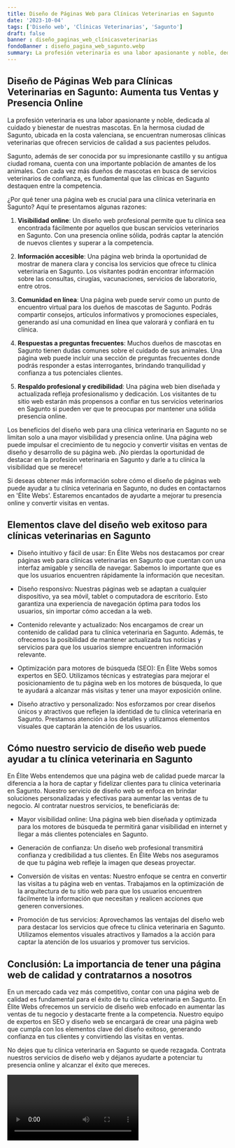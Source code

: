 ```yaml
---
title: Diseño de Páginas Web para Clínicas Veterinarias en Sagunto
date: '2023-10-04'
tags: ['Diseño web', 'Clínicas Veterinarias', 'Sagunto']
draft: false
banner : diseño_paginas_web_clínicasveterinarias
fondoBanner : diseño_pagina_web_sagunto.webp
summary: La profesión veterinaria es una labor apasionante y noble, dedicada al cuidado y bienestar de nuestras mascotas. En la hermosa ciudad de Sagunto, ubicada en la costa valenciana, se encuentran numerosas clínicas veterinarias que ofrecen servicios de calidad a sus pacientes peludos. 
---
```


## Diseño de Páginas Web para Clínicas Veterinarias en Sagunto: Aumenta tus Ventas y Presencia Online

La profesión veterinaria es una labor apasionante y noble, dedicada al cuidado y bienestar de nuestras mascotas. En la hermosa ciudad de Sagunto, ubicada en la costa valenciana, se encuentran numerosas clínicas veterinarias que ofrecen servicios de calidad a sus pacientes peludos. 

Sagunto, además de ser conocida por su impresionante castillo y su antigua ciudad romana, cuenta con una importante población de amantes de los animales. Con cada vez más dueños de mascotas en busca de servicios veterinarios de confianza, es fundamental que las clínicas en Sagunto destaquen entre la competencia.

¿Por qué tener una página web es crucial para una clínica veterinaria en Sagunto? Aquí te presentamos algunas razones:

1. **Visibilidad online**: Un diseño web profesional permite que tu clínica sea encontrada fácilmente por aquellos que buscan servicios veterinarios en Sagunto. Con una presencia online sólida, podrás captar la atención de nuevos clientes y superar a la competencia. 

2. **Información accesible**: Una página web brinda la oportunidad de mostrar de manera clara y concisa los servicios que ofrece tu clínica veterinaria en Sagunto. Los visitantes podrán encontrar información sobre las consultas, cirugías, vacunaciones, servicios de laboratorio, entre otros. 

3. **Comunidad en línea**: Una página web puede servir como un punto de encuentro virtual para los dueños de mascotas de Sagunto. Podrás compartir consejos, artículos informativos y promociones especiales, generando así una comunidad en línea que valorará y confiará en tu clínica.

4. **Respuestas a preguntas frecuentes**: Muchos dueños de mascotas en Sagunto tienen dudas comunes sobre el cuidado de sus animales. Una página web puede incluir una sección de preguntas frecuentes donde podrás responder a estas interrogantes, brindando tranquilidad y confianza a tus potenciales clientes.

5. **Respaldo profesional y credibilidad**: Una página web bien diseñada y actualizada refleja profesionalismo y dedicación. Los visitantes de tu sitio web estarán más propensos a confiar en tus servicios veterinarios en Sagunto si pueden ver que te preocupas por mantener una sólida presencia online.

Los beneficios del diseño web para una clínica veterinaria en Sagunto no se limitan solo a una mayor visibilidad y presencia online. Una página web puede impulsar el crecimiento de tu negocio y convertir visitas en ventas de diseño y desarrollo de su página web. ¡No pierdas la oportunidad de destacar en la profesión veterinaria en Sagunto y darle a tu clínica la visibilidad que se merece!

Si deseas obtener más información sobre cómo el diseño de páginas web puede ayudar a tu clínica veterinaria en Sagunto, no dudes en contactarnos en 'Élite Webs'. Estaremos encantados de ayudarte a mejorar tu presencia online y convertir visitas en ventas.

<GifSeo />

<Cta />

## Elementos clave del diseño web exitoso para clínicas veterinarias en Sagunto

- Diseño intuitivo y fácil de usar: En Élite Webs nos destacamos por crear páginas web para clínicas veterinarias en Sagunto que cuentan con una interfaz amigable y sencilla de navegar. Sabemos lo importante que es que los usuarios encuentren rápidamente la información que necesitan.

- Diseño responsivo: Nuestras páginas web se adaptan a cualquier dispositivo, ya sea móvil, tablet o computadora de escritorio. Esto garantiza una experiencia de navegación óptima para todos los usuarios, sin importar cómo accedan a la web.

- Contenido relevante y actualizado: Nos encargamos de crear un contenido de calidad para tu clínica veterinaria en Sagunto. Además, te ofrecemos la posibilidad de mantener actualizada tus noticias y servicios para que los usuarios siempre encuentren información relevante.

- Optimización para motores de búsqueda (SEO): En Élite Webs somos expertos en SEO. Utilizamos técnicas y estrategias para mejorar el posicionamiento de tu página web en los motores de búsqueda, lo que te ayudará a alcanzar más visitas y tener una mayor exposición online.

- Diseño atractivo y personalizado: Nos esforzamos por crear diseños únicos y atractivos que reflejen la identidad de tu clínica veterinaria en Sagunto. Prestamos atención a los detalles y utilizamos elementos visuales que captarán la atención de los usuarios.

## Cómo nuestro servicio de diseño web puede ayudar a tu clínica veterinaria en Sagunto

En Élite Webs entendemos que una página web de calidad puede marcar la diferencia a la hora de captar y fidelizar clientes para tu clínica veterinaria en Sagunto. Nuestro servicio de diseño web se enfoca en brindar soluciones personalizadas y efectivas para aumentar las ventas de tu negocio. Al contratar nuestros servicios, te beneficiarás de:

- Mayor visibilidad online: Una página web bien diseñada y optimizada para los motores de búsqueda te permitirá ganar visibilidad en internet y llegar a más clientes potenciales en Sagunto.

- Generación de confianza: Un diseño web profesional transmitirá confianza y credibilidad a tus clientes. En Élite Webs nos aseguramos de que tu página web refleje la imagen que deseas proyectar.

- Conversión de visitas en ventas: Nuestro enfoque se centra en convertir las visitas a tu página web en ventas. Trabajamos en la optimización de la arquitectura de tu sitio web para que los usuarios encuentren fácilmente la información que necesitan y realicen acciones que generen conversiones.

- Promoción de tus servicios: Aprovechamos las ventajas del diseño web para destacar los servicios que ofrece tu clínica veterinaria en Sagunto. Utilizamos elementos visuales atractivos y llamados a la acción para captar la atención de los usuarios y promover tus servicios.

## Conclusión: La importancia de tener una página web de calidad y contratarnos a nosotros

En un mercado cada vez más competitivo, contar con una página web de calidad es fundamental para el éxito de tu clínica veterinaria en Sagunto. En Élite Webs ofrecemos un servicio de diseño web enfocado en aumentar las ventas de tu negocio y destacarte frente a la competencia. Nuestro equipo de expertos en SEO y diseño web se encargará de crear una página web que cumpla con los elementos clave del diseño exitoso, generando confianza en tus clientes y convirtiendo las visitas en ventas.

No dejes que tu clínica veterinaria en Sagunto se quede rezagada. Contrata nuestros servicios de diseño web y déjanos ayudarte a potenciar tu presencia online y alcanzar el éxito que mereces.

<Video />

<CtaBot job='Clínicas Veterinarias' city='Sagunto'/>

<Gmaps query='Sagunto+españa+maps' />